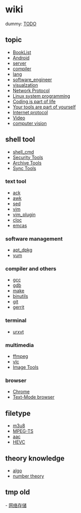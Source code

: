 = wiki =
dummy: [[TODO]]

== topic ==
* [[BookList]]
* [[Android]]
* [[server]]
* [[compiler]]
* [[lang]]
* [[software_engineer]]
* [[visualzation]]
* [[network_protocol_all|Network Protocol]]
* [[linux_system|Linux system programming]]
* [[all_coding|Coding is part of life]]
* [[all_software|Your tools are part of yourself]]
* [[internet_protocol|Internet protocol]]
* [[video_tech|Video]]
* [[vision|computer vision]]

== shell tool ==
* [[shell_cmd]]
* [[security_tool|Security Tools]]
* [[zip_cmd|Archive Tools]]
* [[sync_tool|Sync Tools]]

=== text tool ===
* [[ack]]
* [[awk]]
* [[sed]]
* [[vim]]
* [[vim_plugin]]
* [[cloc_usage|cloc]]
* [[emcas]]

=== software management ===
* [[apt_dpkg]]
* [[yum]]

=== compiler and others ===
* [[gcc]]
* [[gdb]]
* [[make]]
* [[binutils]]
* [[git]]
* [[gerrit]]

=== terminal ===
* [[urxvt]]
=== multimedia ===
* [[ffmpeg]]
* [[vlc]]
* [[image_tool|Image Tools]]

=== browser ===
* [[chrome_usage|Chrome]]
* [[text_browser|Text-Mode browser]]

== filetype ==
* [[m3u8]]
* [[mpegts_format|MPEG-TS]]
* [[AAC_format|aac]]
* [[HEVC]]

== theory knowledge ==
* [[algo]]
* [[number_theory|number theory]]

== tmp old ==
- [[network_storage|网络存储]]
